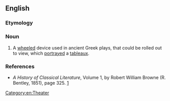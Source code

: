 ==English==
{{wikipedia|εκκύκλημα|lang=el|sc=Grek}}

===Etymology===
{{term|ἐκκύκλημα|sc=polytonic|lang=grc}}

===Noun===
{{en-noun|s|eccyclemata}} 

# A [[wheeled]] device used in ancient Greek plays, that could be rolled out to view, which [[portray]]ed a [[tableaux]].

===References===
*''A History of Classical Literature'', Volume 1, by Robert William Browne (R. Bentley, 1851), page 325. [http://books.google.com/books?id=B14ZAAAAYAAJ&pg=PA352&dq=Eccyclema&ei=yOq3SY_mIp3wkQSZwLWaDg]

[[Category:en:Theater]]